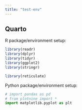 ```yaml
---
title: "test-env"
---
```


## Quarto

R package/environment setup: 
```r
library(readr)
library(dplyr)
library(tidyr)
library(ggplot2)
library(stringr)
```

```r
library(reticulate)
```

Python package/environment setup:
```python
# import pandas as pd
# from plotnine import *
import matplotlib.pyplot as plt
```
